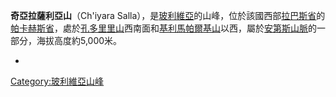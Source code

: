 {{Coord|17|47|21|S|69|9|13|W|display=title}}

'''奇亞拉薩利亞山'''（Ch'iyara Salla），是[[玻利維亞|玻利維亞]]的山峰，位於該國西部[[拉巴斯省|拉巴斯省]]的[[帕卡赫斯省|帕卡赫斯省]]，處於[[孔多里里山|孔多里里山]]西南面和[[基利馬帕爾基山|基利馬帕爾基山]]以西，屬於[[安第斯山脈|安第斯山脈]]的一部分，海拔高度約5,000米。

*{{cite web|url=http://www.ine.gob.bo/publicaciones/visorPdf.aspx?Codigo=020305&tipo=1|title=Charaña|author=<!--Staff writer(s); no by-line.-->|date=|website=|publisher=INE, Bolivia|accessdate=November 9, 2014|deadurl=yes|archiveurl=https://web.archive.org/web/20141107171218/http://www.ine.gob.bo/publicaciones/visorPdf.aspx?Codigo=020305&tipo=1|archivedate=2014年11月7日}}

{{Bolivia-geo-stub}}
[[Category:玻利維亞山峰|Category:玻利維亞山峰]]